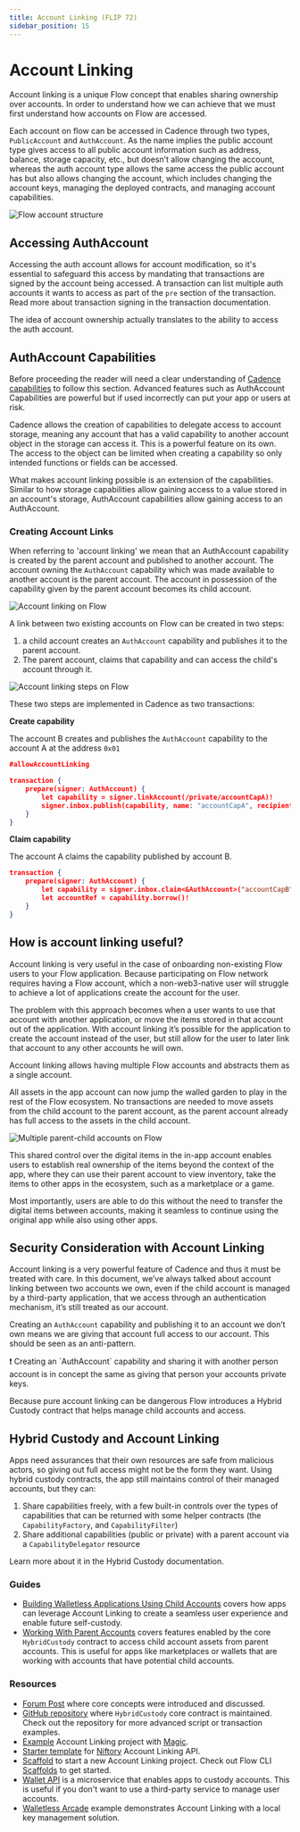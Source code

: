 ```yaml
---
title: Account Linking (FLIP 72)
sidebar_position: 15
---
```


# Account Linking

Account linking is a unique Flow concept that enables sharing ownership over accounts. In order to understand how we can achieve that we must first understand how accounts on Flow are accessed.

Each account on flow can be accessed in Cadence through two types, `PublicAccount` and `AuthAccount`. As the name implies the public account type gives access to all public account information such as address, balance, storage capacity, etc., but doesn’t allow changing the account, whereas the auth account type allows the same access the public account has but also allows changing the account, which includes changing the account keys, managing the deployed contracts, and managing account capabilities.

![Flow account structure](resources/account.png)

## Accessing AuthAccount

Accessing the auth account allows for account modification, so it's essential to safeguard this access by mandating that transactions are signed by the account being accessed. A transaction can list multiple auth accounts it wants to access as part of the `pre` section of the transaction. Read more about transaction signing in the transaction documentation.

The idea of account ownership actually translates to the ability to access the auth account.

## AuthAccount Capabilities

Before proceeding the reader will need a clear understanding of [Cadence capabilities](../../cadence/language/capability-based-access-control) to follow this section. Advanced features such as AuthAccount Capabilities are powerful but if used incorrectly can put your app or users at risk.

Cadence allows the creation of capabilities to delegate access to account storage, meaning any account that has a valid capability to another account object in the storage can access it. This is a powerful feature on its own. The access to the object can be limited when creating a capability so only intended functions or fields can be accessed.

What makes account linking possible is an extension of the capabilities. Similar to how storage capabilities allow gaining access to a value stored in an account's storage, AuthAccount capabilities allow gaining access to an AuthAccount.

### Creating Account Links

When referring to 'account linking' we mean that an AuthAccount capability is created by the parent account and published to another account. The account owning the `AuthAccount` capability which was made available to another account is the parent account. The account in possession of the capability given by the parent account becomes its child account.

![Account linking on Flow](resources/linking.png)

A link between two existing accounts on Flow can be created in two steps:

1. a child account creates an `AuthAccount` capability and publishes it to the parent account.
2. The parent account, claims that capability and can access the child's account through it.

![Account linking steps on Flow](resources/linking-steps.png)

These two steps are implemented in Cadence as two transactions:

************************************Create capability************************************

The account B creates and publishes the `AuthAccount` capability to the account A at the address `0x01`

```json
#allowAccountLinking

transaction {
    prepare(signer: AuthAccount) {
        let capability = signer.linkAccount(/private/accountCapA)!
        signer.inbox.publish(capability, name: "accountCapA", recipient: 0x1)
    }
}
```

****************************Claim capability****************************

The account A claims the capability published by account B.

```json
transaction {
    prepare(signer: AuthAccount) {
        let capability = signer.inbox.claim<&AuthAccount>("accountCapB", provider: 0x2)!
        let accountRef = capability.borrow()!
    }
}
```

## How is account linking useful?

Account linking is very useful in the case of onboarding non-existing Flow users to your Flow application. Because participating on Flow network requires having a Flow account, which a non-web3-native user will struggle to achieve a lot of applications create the account for the user.

The problem with this approach becomes when a user wants to use that account with another application, or move the items stored in that account out of the application. With account linking it’s possible for the application to create the account instead of the user, but still allow for the user to later link that account to any other accounts he will own.

Account linking allows having multiple Flow accounts and abstracts them as a single account.

All assets in the app account can now jump the walled garden to play in the rest of the Flow ecosystem. No transactions are needed to move assets from the child account to the parent account, as the parent account already has full access to the assets in the child account.

![Multiple parent-child accounts on Flow](resources/multiple-accounts.png)

This shared control over the digital items in the in-app account enables users to establish real ownership of the items beyond the context of the app, where they can use their parent account to view inventory, take the items to other apps in the ecosystem, such as a marketplace or a game.

Most importantly, users are able to do this without the need to transfer the digital items between accounts, making it seamless to continue using the original app while also using other apps.

## Security Consideration with Account Linking

Account linking is a very powerful feature of Cadence and thus it must be treated with care. In this document, we’ve always talked about account linking between two accounts we own, even if the child account is managed by a third-party application, that we access through an authentication mechanism, it’s still treated as our account.

Creating an `AuthAccount` capability and publishing it to an account we don’t own means we are giving that account full access to our account. This should be seen as an anti-pattern.

<aside>
❗ Creating an `AuthAccount` capability and sharing it with another person account is in concept the same as giving that person your accounts private keys.

</aside>

Because pure account linking can be dangerous Flow introduces a Hybrid Custody contract that helps manage child accounts and access.

## Hybrid Custody and Account Linking

Apps need assurances that their own resources are safe from malicious actors, so giving out full access might not be the form they want. Using hybrid custody contracts, the app still maintains control of their managed accounts, but they can:

1. Share capabilities freely, with a few built-in controls over the types of capabilities that can be returned with some helper contracts (the `CapabilityFactory`, and `CapabilityFilter`)
2. Share additional capabilities (public or private) with a parent account via a `CapabilityDelegator` resource

Learn more about it in the Hybrid Custody documentation.

### Guides[](https://developers.flow.com/concepts/account-linking#guides)

- [Building Walletless Applications Using Child Accounts](https://developers.flow.com/concepts/account-linking/child-accounts) covers how apps can leverage Account Linking to create a seamless user experience and enable future self-custody.
- [Working With Parent Accounts](https://developers.flow.com/concepts/account-linking/parent-accounts) covers features enabled by the core `HybridCustody` contract to access child account assets from parent accounts. This is useful for apps like marketplaces or wallets that are working with accounts that have potential child accounts.

### Resources[](https://developers.flow.com/concepts/account-linking#resources)

- [Forum Post](https://forum.onflow.org/t/hybrid-custody/4016) where core concepts were introduced and discussed.
- [GitHub repository](https://github.com/onflow/hybrid-custody) where `HybridCustody` core contract is maintained. Check out the repository for more advanced script or transaction examples.
- [Example](https://github.com/jribbink/magic-link-hc-sample/) Account Linking project with [Magic](https://magic.link/).
- [Starter template](https://github.com/Niftory/niftory-samples/tree/main/walletless-onboarding) for [Niftory](https://niftory.com/) Account Linking API.
- [Scaffold](https://github.com/onflow/hybrid-custody-scaffold) to start a new Account Linking project. Check out Flow CLI [Scaffolds](https://developers.flow.com/tooling/flow-cli/super-commands#using-scaffolds) to get started.
- [Wallet API](https://github.com/flow-hydraulics/flow-wallet-api/) is a microservice that enables apps to custody accounts. This is useful if you don't want to use a third-party service to manage user accounts.
- [Walletless Arcade](https://github.com/onflow/walletless-arcade-example) example demonstrates Account Linking with a local key management solution.